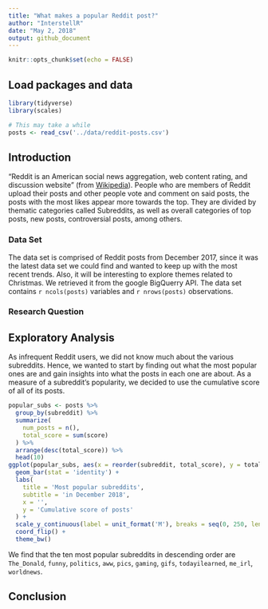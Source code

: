 ```yaml
---
title: "What makes a popular Reddit post?"
author: "InterstellR"
date: "May 2, 2018"
output: github_document
---
```


```r
knitr::opts_chunk$set(echo = FALSE)
```

## Load packages and data

```r
library(tidyverse)
library(scales)
```

```r
# This may take a while
posts <- read_csv('../data/reddit-posts.csv')
```

## Introduction

"Reddit is an American social news aggregation, web content rating, and discussion website" (from [Wikipedia](https://en.wikipedia.org/wiki/Reddit)). People who are members of Reddit upload their posts and other people vote and comment on said posts, the posts with the most likes appear more towards the top. They are divided by thematic categories called Subreddits, as well as overall categories of top posts, new posts, controversial posts, among others.

### Data Set

The data set is comprised of Reddit posts from December 2017, since it was the latest data set we could find and wanted to keep up with the most recent trends. Also,  it will be interesting to explore themes related to Christmas. We retrieved it from the google BigQuerry API. The data set contains `r ncols(posts)` variables and `r nrows(posts)` observations. 

### Research Question

## Exploratory Analysis

As infrequent Reddit users, we did not know much about the various subreddits. Hence, we wanted to start by finding out what the most popular ones are and gain insights into what the posts in each one are about. As a measure of a subreddit's popularity, we decided to use the cumulative score of all of its posts.

```r
popular_subs <- posts %>%
  group_by(subreddit) %>%
  summarize(
    num_posts = n(),
    total_score = sum(score)
  ) %>%
  arrange(desc(total_score)) %>%
  head(10)
ggplot(popular_subs, aes(x = reorder(subreddit, total_score), y = total_score * 10e-6)) +
  geom_bar(stat = 'identity') +
  labs(
    title = 'Most popular subreddits',
    subtitle = 'in December 2018',
    x = '',
    y = 'Cumulative score of posts'
  ) +
  scale_y_continuous(label = unit_format('M'), breaks = seq(0, 250, length = 6)) +
  coord_flip() +
  theme_bw()
```

We find that the ten most popular subreddits in descending order are `The_Donald`, `funny`, `politics`, `aww`, `pics`, `gaming`, `gifs`, `todayilearned`, `me_irl`, `worldnews`.

## Conclusion
